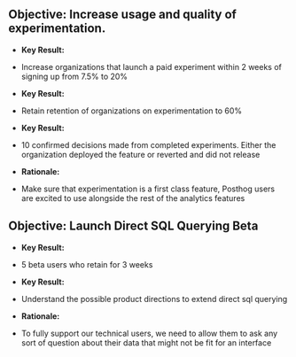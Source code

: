 ## Objective: Increase usage and quality of experimentation. 

* **Key Result:**
 * Increase organizations that launch a paid experiment within 2 weeks of signing up from 7.5% to 20%
* **Key Result:** 
 * Retain retention of organizations on experimentation to 60%
* **Key Result:**
 * 10 confirmed decisions made from completed experiments. Either the organization deployed the feature or reverted and did not release

* **Rationale:**
 * Make sure that experimentation is a first class feature, Posthog users are excited to use alongside the rest of the analytics features

## Objective: Launch Direct SQL Querying Beta

* **Key Result:**
 * 5 beta users who retain for 3 weeks
* **Key Result:**
 * Understand the possible product directions to extend direct sql querying

* **Rationale:**
 * To fully support our technical users, we need to allow them to ask any sort of question about their data that might not be fit for an interface
